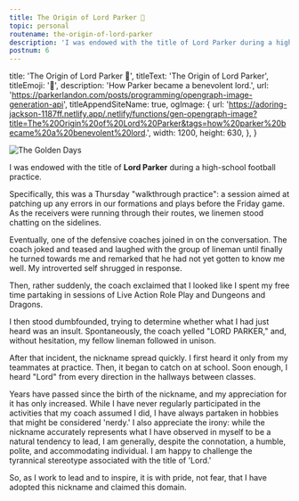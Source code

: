 ```yaml
---
title: The Origin of Lord Parker 👑
topic: personal
routename: the-origin-of-lord-parker
description: 'I was endowed with the title of Lord Parker during a high-school football practice...'
postnum: 6
---
```



  title: 'The Origin of Lord Parker 👑',
  titleText: 'The Origin of Lord Parker',
  titleEmoji: '👑',
  description: 'How Parker became a benevolent lord.',
  url:
    'https://parkerlandon.com/posts/programming/opengraph-image-generation-api',
  titleAppendSiteName: true,
  ogImage: {
    url:
      'https://adoring-jackson-1187ff.netlify.app/.netlify/functions/gen-opengraph-image?title=The%20Origin%20of%20Lord%20Parker&tags=how%20parker%20became%20a%20benevolent%20lord.',
    width: 1200,
    height: 630,
  },
}

<Image
  src="/images/posts/the-origin-of-lord-parker.png"
  alt="The Golden Days"
  width={1280}
  height={720}
  layout="responsive"
/>

I was endowed with the title of **Lord Parker** during a high-school football practice.

Specifically, this was a Thursday "walkthrough practice": a session aimed at patching up any errors in our formations and plays before the Friday game. As the receivers were running through their routes, we linemen stood chatting on the sidelines.

Eventually, one of the defensive coaches joined in on the conversation. The coach joked and teased and laughed with the group of lineman until finally he turned towards me and remarked that he had not yet gotten to know me well. My introverted self shrugged in response.

Then, rather suddenly, the coach exclaimed that I looked like I spent my free time partaking in sessions of Live Action Role Play and Dungeons and Dragons.

I then stood dumbfounded, trying to determine whether what I had just heard was an insult. Spontaneously, the coach yelled "LORD PARKER," and, without hesitation, my fellow lineman followed in unison.

After that incident, the nickname spread quickly. I first heard it only from my teammates at practice. Then, it began to catch on at school. Soon enough, I heard "Lord" from every direction in the hallways between classes.

Years have passed since the birth of the nickname, and my appreciation for it has only increased. While I have never regularly participated in the activities that my coach assumed I did, I have always partaken in hobbies that might be considered 'nerdy.' I also appreciate the irony: while the nickname accurately represents what I have observed in myself to be a natural tendency to lead, I am generally, despite the connotation, a humble, polite, and accommodating individual. I am happy to challenge the tyrannical stereotype associated with the title of 'Lord.'

So, as I work to lead and to inspire, it is with pride, not fear, that I have adopted this nickname and claimed this domain.


